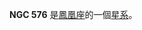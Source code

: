 {{NGCInfoBox|NGCID=NGC 576|發現者=約翰·弗里德里希·威廉·赫歇爾|發現日期=1834年10月3日|其他編號=ESO 196-7,FAIR 295,AM 0126-515|曆元=J2000.0|赤經=1時28分57.4秒
|赤緯=-51°35'53"|星座=凤凰座|星體=星系|星等=13.5|表面亮度=13.1|藍等=14.4}}

'''NGC 576''' 是[[鳳凰座|鳳凰座]]的一個[[星系|星系]]。

{{NGCReference|576}}
{{Catalogs|NGC=576}}